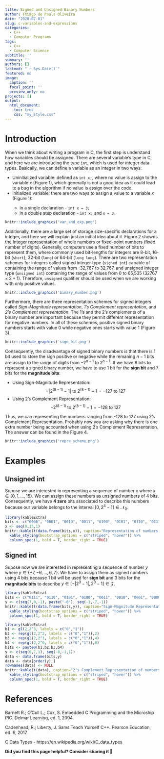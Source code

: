 ```yaml
---
title: Signed and Unsigned Binary Numbers
author: Thiago de Paula Oliveira
date: "2020-07-01"
slug: c-variables-and-expressions
categories:
  - C++
  - Computer Programs
tags:
  - C++
  - Computer Science
subtitle: ''
summary: ''
authors: []
lastmod: "`r Sys.Date()`"
featured: no
image:
  caption: ''
  focal_point: ''
  preview_only: no
projects: []
output:
  html_document:
    toc: true
    css: "my_style.css"
---
```

# Introduction

When we think about writing a program in C, the first step is understand how variables should be assigned. There are several variable's type in C, and here we are introducing the type `int`, which is used for integer data types. Basically, we can define a variable as an integer in two ways:
<div class="div-1">
* Uninitialized variable: defined as `int x;`, where no value is assign to the variable $x$ (Figure 1), which generally is not a good idea as it could lead to a bug in the algorithm if no value is assign over the code. 
* Initialized variable: there are two ways to assign a value to a variable $x$ (Figure 1):
  <div class = "div-2">
    * in a single declaration -  `int x = 3;`
    * in a double step declaration - `int x;` and `x = 3;`
  </div>
</div>

```r
knitr::include_graphics('var_and_exp.png')
```

Additionally, there are a large set of storage size-specific declarations for a integer, and here we will explain just an initial idea about it. Figure 2 showns the Integer representation of whole numbers or fixed-point numbers (fixed number of digits). Generally, computers use a fixed number of bits to represent them, where commonly used bit-lengths for integers are 8-bit, 16-bit (`short`), 32-bit (`long`) or 64-bit (`long long`). There are two representation schemes for integers called signed integer type (`signed int`) capable of containing the range of values from -32,767 to 32,767, and unsigned integer type (`unsigned int`) containing the range of values from 0 to 65,535 ($32767 \times 2+1$). Therefore, `unsigned` qualifier should be used when we are working with only positive values. 

```r
knitr::include_graphics('binary_number.png')
```

Furthermore, there are three representation schemes for signed integers called *Sign-Magnitude representation*, *1's Complement representation*, and *2's Complement representation*. The 1’s and the 2’s complements of a binary number are important because they permit different representation for negative numbers. In all of these schemes, positive signed binary numbers starts with value 0 while negative ones starts with value 1 (Figure 3).

```r
knitr::include_graphics('sign_bit.png')
```
Consequently, the disadvantage of signed binary numbers is that there is 1 bit used to store the sign positive or negative while the remaning $n-1$ bits are assign to the range of digits from $-2^{n-1}$ to $2^{n-1}$. If we have 8 bits to represent a signed binary number, we have to use 1 bit for the **sign bit** and 7 bits for the **magnitude bits**:

<div class="div-1">
* Using Sign-Magnitude Representation:
$$-|2^{\left(8-1\right)}-1| \mbox{ to } 2^{\left(8-1\right)}-1 = -127 \mbox{ to } 127$$
* Using 2's Complement Representation:
$$-2^{\left(8-1\right)} \mbox{ to } 2^{\left(8-1\right)}-1 = -128 \mbox{ to } 127$$
</div>
Thus, we can representing the numbers ranging from -128 to 127 using 2's Complement Representation. Probably now you are asking why there is one extra number being accounted when using 2's Complement Representation. The answer can be found in the Figure 4.

```r
knitr::include_graphics('repre_scheme.png')
```

# Examples

## Unsigned int
Supose we are interested in representing a sequence of number $x$ where $x \in \lbrace 0, 1, \ldots, 15\rbrace$. We can assign these numbers as unsigned numbers of 4 bits. Consequently, we have **4 zero** bits associated to describe this numbers because our variable belongs to the interval $[0, 2^{4}−1] \in \mathcal{N}_{0}$. 

```r
library(kableExtra)
bits <- c("0000", "0001", "0010", "0011", "0100", "0101", "0110", "0111", "1000", "1001","1010","1011","1100","1101","1110","1111")
x <- seq(0,15,1)
knitr::kable(t(data.frame(bits,x)), caption="Representation of numbers from 0 to 15 in 4 bits") %>%
  kable_styling(bootstrap_options = c("striped", "hover")) %>%
  column_spec(1, bold = T, border_right = TRUE)
```

## Signed int

Supose now we are interested in representing a sequence of number $y$ where $y \in \lbrace -7, -6, \ldots,6, 7\rbrace$. We have to assign them as signed numbers using 4 bits because 1 bit will be used for **sign bit** and 3 bits for the **magnitude bits** to describe $y \in \left[-|2^3-1|,2^3-1\right] \in \mathcal{Z}$.

```r
library(kableExtra)
bits <- c("0111", "0110", "0101", "0100", "0011", "0010", "0001", "0000", "1000", "1001","1010","1011","1100","1101","1110","1111")
y <- c(seq(7,0,-1), paste("-0"), seq(-1,-7,-1))
knitr::kable(t(data.frame(bits,y)), caption="Sign-Magnitude Representation of numbers from -7 to 7 using 4 bits") %>%
  kable_styling(bootstrap_options = c("striped", "hover")) %>%
  column_spec(1, bold = T, border_right = TRUE)
```

```r
library(kableExtra)
b1 <- gl(2,2^3, labels = c("0","1"))
b2 <- rep(gl(2,2^2, labels = c("0","1")),2)
b3 <- rep(gl(2,2^1, labels = c("0","1")),4)
b4 <- rep(gl(2,2^0, labels = c("0","1")),8)
bits <- paste0(b1,b2,b3,b4)
y <- c(seq(0,7,1), seq(-8,-1,1))
data <- data.frame(bits,y)
data <- data[order(y),]
rownames(data) <- NULL
knitr::kable(t(data), caption="2's Complement Representation of numbers from -8 to 7 using 4 bits") %>%
  kable_styling(bootstrap_options = c("striped", "hover")) %>%
  column_spec(1, bold = T, border_right = TRUE)
```

# References

Barnett R.; O'Cull L.; Cox, S. Embedded C Programming and the Microship PIC. Delmar Learning, ed. 1, 2004.

Cadenhead, R.; Liberty, J. Sams Teach Yoirself C++. Pearson Education, ed. 6, 2017.

C Data Types - https://en.wikipedia.org/wiki/C_data_types


**Did you find this page helpful? Consider sharing it 🙌**
